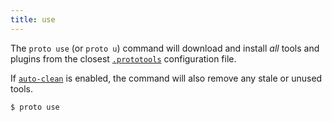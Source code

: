 ```yaml
---
title: use
---
```


The `proto use` (or `proto u`) command will download and install _all_ tools and plugins from the
closest [`.prototools`](../config) configuration file.

If [`auto-clean`](../config#user-configuration) is enabled, the command will also remove any stale
or unused tools.

```shell
$ proto use
```
